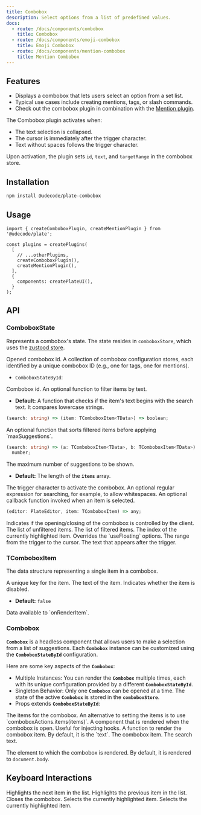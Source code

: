 ```yaml
---
title: Combobox
description: Select options from a list of predefined values.
docs:
  - route: /docs/components/combobox
    title: Combobox
  - route: /docs/components/emoji-combobox
    title: Emoji Combobox
  - route: /docs/components/mention-combobox
    title: Mention Combobox
---
```


## Features

- Displays a combobox that lets users select an option from a set list.
- Typical use cases include creating mentions, tags, or slash commands.
- Check out the combobox plugin in combination with the [Mention plugin](/docs/mention).

The Combobox plugin activates when:

- The text selection is collapsed.
- The cursor is immediately after the trigger character.
- Text without spaces follows the trigger character.

Upon activation, the plugin sets `id`, `text`, and `targetRange` in the combobox store.

## Installation

```bash
npm install @udecode/plate-combobox
```

## Usage

```tsx
import { createComboboxPlugin, createMentionPlugin } from '@udecode/plate';

const plugins = createPlugins(
  [
    // ...otherPlugins,
    createComboboxPlugin(),
    createMentionPlugin(),
  ],
  {
    components: createPlateUI(),
  }
);
```

## API

### ComboboxState

Represents a combobox's state. The state resides in `comboboxStore`, which uses the [zustood store](https://github.com/udecode/zustood).

<APIParameters>
<APIItem name="activeId" type="string">
Opened combobox id.
</APIItem>
<APIItem name="byId" type="Record<string, ComboboxStoreById>">
A collection of combobox configuration stores, each identified by a unique combobox ID (e.g., one for tags, one for mentions).

- `ComboboxStateById`:

<APISubList>

<APISubListItem parent="byId" name="id" type="string">
Combobox id.
</APISubListItem>
<APISubListItem parent="byId" name="filter" type="function" optional>
An optional function to filter items by text.

- **Default:** A function that checks if the item's text begins with the search text. It compares lowercase strings.

```ts
(search: string) => (item: TComboboxItem<TData>) => boolean;
```

</APISubListItem>

<APISubListItem parent="byId" name="sort" type="function" optional>
An optional function that sorts filtered items before applying `maxSuggestions`.

```ts
(search: string) => (a: TComboboxItem<TData>, b: TComboboxItem<TData>) =>
  number;
```

</APISubListItem>
<APISubListItem parent="byId" name="maxSuggestions" type="number" optional>
The maximum number of suggestions to be shown.

- **Default:** The length of the **`items`** array.

</APISubListItem>

<APISubListItem parent="byId" name="trigger" type="string">
The trigger character to activate the combobox.
</APISubListItem>
<APISubListItem parent="byId" name="searchPattern" type="string" optional>
An optional regular expression for searching, for example, to allow whitespaces.
</APISubListItem>
<APISubListItem parent="byId" name="onSelectItem" type="function" optional>
An optional callback function invoked when an item is selected.

```ts
(editor: PlateEditor, item: TComboboxItem) => any;
```

</APISubListItem>
<APISubListItem parent="byId" name="controlled" type="boolean" optional>
Indicates if the opening/closing of the combobox is controlled by the client.
</APISubListItem>
</APISubList>

</APIItem>
<APIItem name="items" type="TComboboxItem[]">
The list of unfiltered items.
</APIItem>
<APIItem name="filteredItems" type="TComboboxItem[]">
The list of filtered items.
</APIItem>
<APIItem name="highlightedIndex" type="number">
The index of the currently highlighted item.
</APIItem>
<APIItem name="floatingOptions" type="UseVirtualFloatingOptions">
Overrides the `useFloating` options.
</APIItem>
<APIItem name="targetRange" type="Range | null">
The range from the trigger to the cursor.
</APIItem>
<APIItem name="text" type="string | null">
The text that appears after the trigger.
</APIItem>

</APIParameters>

### TComboboxItem

The data structure representing a single item in a combobox.

<APIParameters>
<APIItem name="key" type="string">
A unique key for the item.
</APIItem>
<APIItem name="text" type="any">
The text of the item.
</APIItem>
<APIItem name="disabled" type="boolean" optional>
Indicates whether the item is disabled.

- **Default:** `false`

</APIItem>
<APIItem name="data" type="any" optional>
Data available to `onRenderItem`.
</APIItem>
</APIParameters>

### Combobox

**`Combobox`** is a headless component that allows users to make a selection from a list of suggestions.
Each **`Combobox`** instance can be customized using the **`ComboboxStateById`** configuration.

Here are some key aspects of the **`Combobox`**:

- Multiple Instances: You can render the **`Combobox`** multiple times, each with its unique configuration provided by a different **`ComboboxStateById`**.
- Singleton Behavior: Only one **`Combobox`** can be opened at a time. The state of the active **`Combobox`** is stored in the **`comboboxStore`**.
- Props extends **`ComboboxStateById`**:

<APIParameters>
<APIItem name="items" type="TComboboxItem[]">
The items for the combobox. An alternative to setting the items is to use
`comboboxActions.items(items)`.
</APIItem>
<APIItem name="component" type="React.FC<{ store: ComboboxStoreById }>">
A component that is rendered when the combobox is open. Useful for injecting
hooks.
</APIItem>
<APIItem name="onRenderItem" type="React.FC<ComboboxItemProps>">
A function to render the combobox item. By default, it is the `text`.

<APISubList>
  <APISubListItem parent="ComboboxItemProps" name="item" type="TComboboxItem">
    The combobox item.
  </APISubListItem>
  <APISubListItem parent="ComboboxItemProps" name="search" type="string">
    The search text.
  </APISubListItem>
</APISubList>

</APIItem>
<APIItem name="portalElement" type="Element" optional>

The element to which the combobox is rendered. By default, it is rendered to
`document.body`.

</APIItem>

</APIParameters>

## Keyboard Interactions

<KeyTable>
  <KeyTableItem hotkey="ArrowDown">
    Highlights the next item in the list.
  </KeyTableItem>
  <KeyTableItem hotkey="ArrowUp">
    Highlights the previous item in the list.
  </KeyTableItem>
  <KeyTableItem hotkey="Esc">Closes the combobox.</KeyTableItem>
  <KeyTableItem hotkey="Tab">
    Selects the currently highlighted item.
  </KeyTableItem>
  <KeyTableItem hotkey="Enter">
    Selects the currently highlighted item.
  </KeyTableItem>
</KeyTable>
